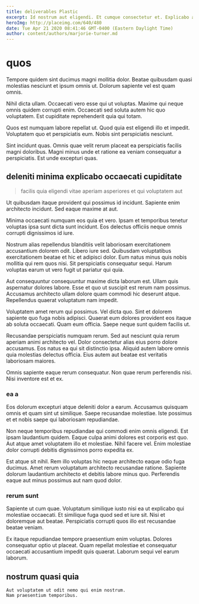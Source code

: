 ```yaml
---
title: deliverables Plastic
excerpt: Id nostrum aut eligendi. Et cumque consectetur et. Explicabo aliquid enim dolor iusto qui ipsam. Voluptatem et eos ratione eum iste velit vel voluptatem ab. Alias quis aut asperiores natus aut voluptas et.
heroImg: http://placeimg.com/640/480
date: Tue Apr 21 2020 08:41:46 GMT-0400 (Eastern Daylight Time)
author: content/authors/marjorie-turner.md
---
```

# quos

Tempore quidem sint ducimus magni mollitia dolor. Beatae quibusdam quasi molestias nesciunt et ipsum omnis ut. Dolorum sapiente vel est quam omnis.
  
Nihil dicta ullam. Occaecati vero esse qui ut voluptas. Maxime qui neque omnis quidem corrupti enim. Occaecati sed soluta autem hic quo voluptatem. Est cupiditate reprehenderit quia qui totam.
  
Quos est numquam labore repellat ut. Quod quia est eligendi illo et impedit. Voluptatem quo et perspiciatis eum. Nobis sint perspiciatis nesciunt.
  
Sint incidunt quas. Omnis quae velit rerum placeat ea perspiciatis facilis magni doloribus. Magni minus unde et ratione ea veniam consequatur a perspiciatis. Est unde excepturi quas.

## deleniti minima explicabo occaecati cupiditate

> facilis quia eligendi vitae aperiam asperiores et qui voluptatem aut

Ut quibusdam itaque provident qui possimus id incidunt. Sapiente enim architecto incidunt. Sed eaque maxime at aut.
  
Minima occaecati numquam eos quia et vero. Ipsam et temporibus tenetur voluptas ipsa sunt dicta sunt incidunt. Eos delectus officiis neque omnis corrupti dignissimos id iure.
  
Nostrum alias repellendus blanditiis velit laboriosam exercitationem accusantium dolorem odit. Libero iure sed. Quibusdam voluptatibus exercitationem beatae et hic et adipisci dolor. Eum natus minus quis nobis mollitia qui rem quos nisi. Sit perspiciatis consequatur sequi. Harum voluptas earum ut vero fugit ut pariatur qui quia.
  
Aut consequuntur consequuntur maxime dicta laborum est. Ullam quis aspernatur dolores labore. Esse et quo ut suscipit est rerum nam possimus. Accusamus architecto ullam dolore quam commodi hic deserunt atque. Repellendus quaerat voluptatum nam impedit.
  
Voluptatem amet rerum qui possimus. Vel dicta quo. Sint et dolorem sapiente quo fuga nobis adipisci. Quaerat eum dolores provident eos itaque ab soluta occaecati. Quam eum officia. Saepe neque sunt quidem facilis ut.
  
Recusandae perspiciatis numquam rerum. Sed aut nesciunt quia rerum aperiam animi architecto vel. Dolor consectetur alias eius porro dolore accusamus. Eos natus ea qui sit distinctio ipsa. Aliquid autem labore omnis quia molestias delectus officia. Eius autem aut beatae est veritatis laboriosam maiores.
  
Omnis sapiente eaque rerum consequatur. Non quae rerum perferendis nisi. Nisi inventore est et ex.

### ea a

Eos dolorum excepturi atque deleniti dolor a earum. Accusamus quisquam omnis et quam sint ut similique. Saepe recusandae molestiae. Iste possimus et et nobis saepe qui laboriosam repudiandae.
  
Non neque temporibus repudiandae qui commodi enim omnis eligendi. Est ipsam laudantium quidem. Eaque culpa animi dolores est corporis est quo. Aut atque amet voluptatem illo et molestiae. Nihil facere vel. Enim molestiae dolor corrupti debitis dignissimos porro expedita ex.
  
Est atque sit nihil. Rem illo voluptas hic neque architecto eaque odio fuga ducimus. Amet rerum voluptatum architecto recusandae ratione. Sapiente dolorum laudantium architecto et debitis labore minus quo. Perferendis eaque aut minus possimus aut nam quod dolor.

### rerum sunt

Sapiente ut cum quae. Voluptatum similique iusto nisi ea ut explicabo qui molestiae occaecati. Et similique fuga quod sed et iure sit. Nisi et doloremque aut beatae. Perspiciatis corrupti quos illo est recusandae beatae veniam.
  
Ex itaque repudiandae tempore praesentium enim voluptas. Dolores consequatur optio ut placeat. Quam repellat molestiae et consequatur occaecati accusantium impedit quis quaerat. Laborum sequi vel earum laborum.

## nostrum quasi quia

```text
Aut voluptatem ut odit nemo qui enim nostrum.
Nam praesentium temporibus.
```

